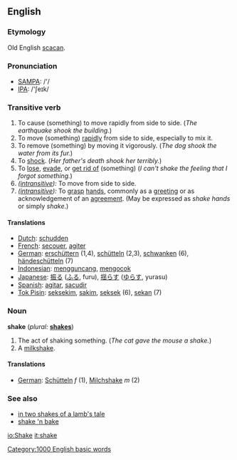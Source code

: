 ==English==

===Etymology===
Old English [[scacan]].

=== Pronunciation ===
*[[w:SAMPA|SAMPA]]: /'/
*[[w:IPA|IPA]]: /'ʃeɪk/

=== Transitive verb ===
{{en-infl-irreg|shake|shakes|shaking|shaken|shook}}
# To cause (something) to move rapidly from side to side.  (''The earthquake shook the building.'')
# To move (something) [[rapid]]ly from side to side, especially to mix it.
# To remove (something) by moving it vigorously. (''The dog shook the water from its fur.'')
# To [[shock]].  (''Her father's death shook her terribly.'')
# To [[lose]], [[evade]], or [[get rid of]] (something) (''I can't shake the feeling that I forgot something.'')
# ''([[intransitive]]):'' To move from side to side.
# ''([[intransitive]]):'' To [[grasp]] [[hand]]s, commonly as a [[greeting]] or as acknowledgement of an [[agreement]].  (May be expressed as ''shake hands'' or simply ''shake''.)

==== Translations ====
*[[Dutch]]: [[schudden]]
*[[French]]: [[secouer]], [[agiter]]
*[[German]]: [[erschüttern]] (1,4), [[schütteln]] (2,3), [[schwanken]] (6), [[händeschütteln]] (7)
*[[Indonesian]]: [[guncang|mengguncang]], [[kocok|mengocok]]
*[[Japanese]]: [[振る]] ([[ふる]], furu), [[揺らす]] ([[ゆらす]], yurasu)
*[[Spanish]]: [[agitar]], [[sacudir]]
*[[Tok Pisin]]: [[seksekim]], [[sakim]], [[seksek]] (6), [[sekan]] (7)

=== Noun ===
'''shake'''  (''plural:'' '''[[shakes]]''')
# The act of shaking something. (''The cat gave the mouse a shake.'')
# A [[milkshake]].

==== Translations ====

*[[German]]: [[Schütteln]] ''f'' (1), [[Milchshake]] ''m'' (2)

===See also===
*[[in two shakes of a lamb's tale]]
*[[shake 'n bake]]

[[Category:1000 English basic words]]

[[io:Shake]]
[[it:shake]]